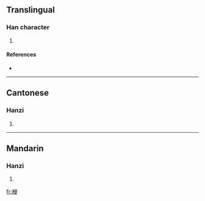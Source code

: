 ==Translingual==

===Han character===
{{Han char|rn=75|rad=木|as=07|sn=11|four=4794<sub>7</sub>|canj=木尸一水 (DSME)}}

# {{defn|Han|sort=木07}}

====References====
* {{Han ref|kx=0530.150|dkj=14876|dj=0918.130|hdz=21221.070|uh=68AB|ud=26795|bh=D5B7|bd=54711}}

----

==Cantonese==

===Hanzi===
{{yue-hanzi|jyut=|y=cham1}}

# {{defn|Cantonese}}

----

==Mandarin==

===Hanzi===
{{cmn-hanzi|pin=[[cēn]] ([[cen1]])|wg=ts'en<sup>1</sup>}}

# {{defn|Mandarin}}

[[fr:梫]]